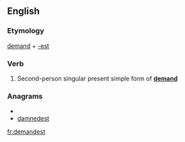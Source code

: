 ==English==

===Etymology===
[[demand]] + [[-est]]

===Verb===
{{en-verb form}}

# {{archaic}} Second-person singular present simple form of '''[[demand]]'''

===Anagrams===
* {{alphagram|addeemnst}}
* [[damnedest#English|damnedest]]


[[fr:demandest]]